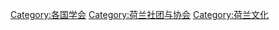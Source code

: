 [[Category:各国学会|Category:各国学会]]
[[Category:荷兰社团与协会|Category:荷兰社团与协会]]
[[Category:荷兰文化|Category:荷兰文化]]